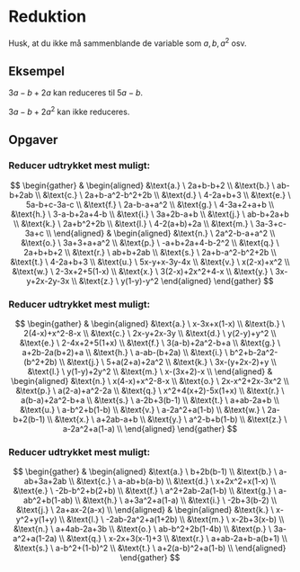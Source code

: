 # Reduktion
Husk, at du ikke må sammenblande de variable som $a,b,a^2$ osv.

## Eksempel

$3a-b+2a$ kan reduceres til $5a-b$.

$3a-b+2a^2$ kan ikke reduceres.

## Opgaver

### Reducer udtrykket mest muligt:
$$
\begin{gather}
&
\begin{aligned}
&\text{a.} \ 2a+b-b+2 \\
&\text{b.} \ ab-b+2ab \\
&\text{c.} \ 2a+b-a^2-b^2+2b \\
&\text{d.} \ 4-2a+b+3 \\
&\text{e.} \ 5a-b+c-3a-c \\
&\text{f.} \ 2a-b-a+a^2 \\
&\text{g.} \ 4-3a+2+a+b \\
&\text{h.} \ 3-a-b+2a+4-b \\
&\text{i.} \ 3a+2b-a+b \\
&\text{j.} \ ab-b+2a+b \\
&\text{k.} \ 2a+b^2+2b \\
&\text{l.} \ 4-2(a+b)+2a \\
&\text{m.} \ 3a-3+c-3a+c \\
\end{aligned}
&
\begin{aligned}
&\text{n.} \ 2a^2-b-a+a^2 \\
&\text{o.} \ 3a+3+a+a^2 \\
&\text{p.} \ -a+b+2a+4-b-2^2 \\
&\text{q.} \ 2a+b+b+2 \\
&\text{r.} \ ab+b+2ab \\
&\text{s.} \ 2a+b-a^2-b^2+2b \\
&\text{t.} \ 4-2a+b+3 \\
&\text{u.} \ 5x-y+x-3y-4x \\
&\text{v.} \ x(2-x)+x^2 \\
&\text{w.} \ 2-3x+2+5(1-x) \\
&\text{x.} \ 3(2-x)+2x^2+4-x \\
&\text{y.} \ 3x-y+2x-2y-3x \\
&\text{z.} \ y(1-y)-y^2
\end{aligned}
\end{gather}
$$

### Reducer udtrykket mest muligt:
$$
\begin{gather}
&
\begin{aligned}
&\text{a.} \ x-3x+x(1-x) \\
&\text{b.} \ 2(4-x)+x^2-8-x \\
&\text{c.} \ 2x-y+2x-3y \\
&\text{d.} \ y(2-y)+y^2 \\
&\text{e.} \ 2-4x+2+5(1+x) \\
&\text{f.} \ 3(a-b)+2a^2-b+a \\
&\text{g.} \ a+2b-2a(b+2)+a \\
&\text{h.} \ a-ab-(b+2a) \\
&\text{i.} \ b^2+b-2a^2-(b^2+2b) \\
&\text{j.} \ 5+a(2+a)+2a^2 \\
&\text{k.} \ 3x-(y+2x-2)+y \\
&\text{l.} \ y(1-y)+2y^2 \\
&\text{m.} \ x-(3x+2)-x \\
\end{aligned}
&
\begin{aligned}
&\text{n.} \ x(4-x)+x^2-8-x \\
&\text{o.} \ 2x-x^2+2x-3x^2 \\
&\text{p.} \ a(2-a)+a^2-2a \\
&\text{q.} \ x^2+4(x+2)-5x(1+x) \\
&\text{r.} \ a(b-a)+2a^2-b+a \\
&\text{s.} \ a-2b+3(b-1) \\
&\text{t.} \ a+ab-2a+b \\
&\text{u.} \ a-b^2+b(1-b) \\
&\text{v.} \ a-2a^2+a(1-b) \\
&\text{w.} \ 2a-b+2(b-1) \\
&\text{x.} \ a+2ab-a+b \\
&\text{y.} \ a^2-b+b(1-b) \\
&\text{z.} \ a-2a^2+a(1-a) \\
\end{aligned}
\end{gather}
$$

### Reducer udtrykket mest muligt:

$$
\begin{gather}
&
\begin{aligned}
&\text{a.} \ b+2b(b-1) \\
&\text{b.} \ a-ab+3a+2ab \\
&\text{c.} \ a-ab+b(a-b) \\
&\text{d.} \ x+2x^2+x(1-x) \\
&\text{e.} \ -2b-b^2+b(2+b) \\
&\text{f.} \ a^2+2ab-2a(1-b) \\
&\text{g.} \ a-ab^2+b(1-ab) \\
&\text{h.} \ a+3a^2+a(1-a) \\
&\text{i.} \ -2b+3(b-2) \\
&\text{j.} \ 2a+ax-2(a-x) \\
\end{aligned}
&
\begin{aligned}
&\text{k.} \ x-y^2+y(1+y) \\
&\text{l.} \ -2ab-2a^2+a(1+2b) \\
&\text{m.} \ x-2b+3(x-b) \\
&\text{n.} \ a+4ab-2a+3b \\
&\text{o.} \ ab-b^2+2b(1-4b) \\
&\text{p.} \ 3a-a^2+a(1-2a) \\
&\text{q.} \ x-2x+3(x-1)+3 \\
&\text{r.} \ a+ab-2a+b-a(b+1) \\
&\text{s.} \ a-b^2+(1-b)^2 \\
&\text{t.} \ a+2(a-b)^2+a(1-b) \\
\end{aligned}
\end{gather}
$$